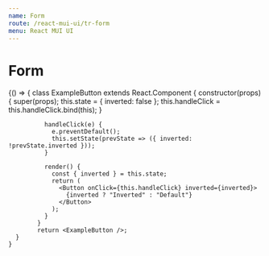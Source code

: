 ```yaml
---
name: Form
route: /react-mui-ui/tr-form
menu: React MUI UI
---
```




# Form

<Playground>
    {() => {
        class ExampleButton extends React.Component {
              constructor(props) {
                super(props);
                this.state = { inverted: false };
                this.handleClick = this.handleClick.bind(this);
              }
        
              handleClick(e) {
                e.preventDefault();
                this.setState(prevState => ({ inverted: !prevState.inverted }));
              }
        
              render() {
                const { inverted } = this.state;
                return (
                  <Button onClick={this.handleClick} inverted={inverted}>
                    {inverted ? "Inverted" : "Default"}
                  </Button>
                );
              }
            }
            return <ExampleButton />;
      }
    }
</Playground>